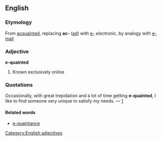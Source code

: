 ==English==

===Etymology===
From {{E.}} <em></em> [[acquainted]], replacing '''ac-''' ([[ad#Latin|ad]]) with [[e-]] ''electronic'', by analogy with [[e-mail]]

===Adjective===
[[Category:English adjectives]]

'''e-quainted'''
# {{internet}} Known exclusively online

===Quotations===
Occasionally, with great trepidation and a lot of time getting '''e-quainted''', I like to find someone very unique to satisfy my needs. &mdash; [http://profile.adultfriendfinder.com/p/member.cgi?mid=39376961_10448]

====Related words====
* [[e-quaintance]]